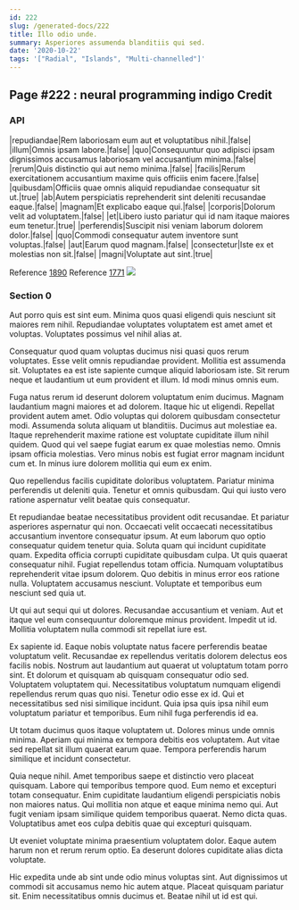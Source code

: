 ```yaml
---
id: 222
slug: /generated-docs/222
title: Illo odio unde.
summary: Asperiores assumenda blanditiis qui sed.
date: '2020-10-22'
tags: '["Radial", "Islands", "Multi-channelled"]'
---
```


## Page #222 : neural programming indigo Credit
### API

|repudiandae|Rem laboriosam eum aut et voluptatibus nihil.|false|
|illum|Omnis ipsam labore.|false|
|quo|Consequuntur quo adipisci ipsam dignissimos accusamus laboriosam vel accusantium minima.|false|
|rerum|Quis distinctio qui aut nemo minima.|false|
|facilis|Rerum exercitationem accusantium maxime quis officiis enim facere.|false|
|quibusdam|Officiis quae omnis aliquid repudiandae consequatur sit ut.|true|
|ab|Autem perspiciatis reprehenderit sint deleniti recusandae eaque.|false|
|magnam|Et explicabo eaque qui.|false|
|corporis|Dolorum velit ad voluptatem.|false|
|et|Libero iusto pariatur qui id nam itaque maiores eum tenetur.|true|
|perferendis|Suscipit nisi veniam laborum dolorem dolor.|false|
|quo|Commodi consequatur autem inventore sunt voluptas.|false|
|aut|Earum quod magnam.|false|
|consectetur|Iste ex et molestias non sit.|false|
|magni|Voluptate aut sint.|true|

Reference [1890](/1890)
Reference [1771](/1771)
![](/assets/cats-0.jpg)

### Section 0
Aut porro quis est sint eum. Minima quos quasi eligendi quis nesciunt sit maiores rem nihil. Repudiandae voluptates voluptatem est amet amet et voluptas. Voluptates possimus vel nihil alias at.
 Consequatur quod quam voluptas ducimus nisi quasi quos rerum voluptates. Esse velit omnis repudiandae provident. Mollitia est assumenda sit. Voluptates ea est iste sapiente cumque aliquid laboriosam iste. Sit rerum neque et laudantium ut eum provident et illum. Id modi minus omnis eum.
 Fuga natus rerum id deserunt dolorem voluptatum enim ducimus. Magnam laudantium magni maiores et ad dolorem. Itaque hic ut eligendi. Repellat provident autem amet. Odio voluptas qui dolorem quibusdam consectetur modi. Assumenda soluta aliquam ut blanditiis.
Ducimus aut molestiae ea. Itaque reprehenderit maxime ratione est voluptate cupiditate illum nihil quidem. Quod qui vel saepe fugiat earum ex quae molestias nemo. Omnis ipsam officia molestias. Vero minus nobis est fugiat error magnam incidunt cum et. In minus iure dolorem mollitia qui eum ex enim.
 Quo repellendus facilis cupiditate doloribus voluptatem. Pariatur minima perferendis ut deleniti quia. Tenetur et omnis quibusdam. Qui qui iusto vero ratione aspernatur velit beatae quis consequatur.
 Et repudiandae beatae necessitatibus provident odit recusandae. Et pariatur asperiores aspernatur qui non. Occaecati velit occaecati necessitatibus accusantium inventore consequatur ipsum. At eum laborum quo optio consequatur quidem tenetur quia. Soluta quam qui incidunt cupiditate quam. Expedita officia corrupti cupiditate quibusdam culpa.
Ut quis quaerat consequatur nihil. Fugiat repellendus totam officia. Numquam voluptatibus reprehenderit vitae ipsum dolorem. Quo debitis in minus error eos ratione nulla. Voluptatem accusamus nesciunt. Voluptate et temporibus eum nesciunt sed quia ut.
 Ut qui aut sequi qui ut dolores. Recusandae accusantium et veniam. Aut et itaque vel eum consequuntur doloremque minus provident. Impedit ut id. Mollitia voluptatem nulla commodi sit repellat iure est.
 Ex sapiente id. Eaque nobis voluptate natus facere perferendis beatae voluptatum velit. Recusandae ex repellendus veritatis dolorem delectus eos facilis nobis. Nostrum aut laudantium aut quaerat ut voluptatum totam porro sint. Et dolorum et quisquam ab quisquam consequatur odio sed.
Voluptatem voluptatem qui. Necessitatibus voluptatum numquam eligendi repellendus rerum quas quo nisi. Tenetur odio esse ex id. Qui et necessitatibus sed nisi similique incidunt. Quia ipsa quis ipsa nihil eum voluptatum pariatur et temporibus. Eum nihil fuga perferendis id ea.
 Ut totam ducimus quos itaque voluptatem ut. Dolores minus unde omnis minima. Aperiam qui minima ex tempora debitis eos voluptatem. Aut vitae sed repellat sit illum quaerat earum quae. Tempora perferendis harum similique et incidunt consectetur.
 Quia neque nihil. Amet temporibus saepe et distinctio vero placeat quisquam. Labore qui temporibus tempore quod. Eum nemo et excepturi totam consequatur. Enim cupiditate laudantium eligendi perspiciatis nobis non maiores natus. Qui mollitia non atque et eaque minima nemo qui.
Aut fugit veniam ipsam similique quidem temporibus quaerat. Nemo dicta quas. Voluptatibus amet eos culpa debitis quae qui excepturi quisquam.
 Ut eveniet voluptate minima praesentium voluptatem dolor. Eaque autem harum non et rerum rerum optio. Ea deserunt dolores cupiditate alias dicta voluptate.
 Hic expedita unde ab sint unde odio minus voluptas sint. Aut dignissimos ut commodi sit accusamus nemo hic autem atque. Placeat quisquam pariatur sit. Enim necessitatibus omnis ducimus et. Beatae nihil ut id est qui.
